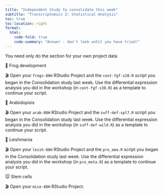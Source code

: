 ```yaml
---
title: "Independent Study to consolidate this week"
subtitle: "Transcriptomics 2: Statistical Analysis"
toc: true
toc-location: right
format:
  html:
    code-fold: true
    code-summary: "Answer - don't look until you have tried!"
---
```



You need only do the section for your own project data

🐸 Frog development

🎬 Open your `frogs-88H` RStudio Project and the `cont-fgf-s20.R` script 
you began in the Consolidation study last week. Use the differential 
expression analysis you did in the workshop (in `cont-fgf-s30.R`) as 
a template to continue your script. 

🎄 Arabidopisis

🎬 Open your `arab-88H` RStudio Project and the `suff-def-spl7.R` script 
you began in the Consolidation study last week. Use the differential 
expression analysis you did in the workshop (in `suff-def-wild.R`) as 
a template to continue your script. 

💉 Leishmania

🎬 Open your `leish-88H` RStudio Project and the `pro_ama.R` script 
you began in the Consolidation study last week. Use the differential 
expression analysis you did in the workshop (in `pro_meta.R`) as 
a template to continue your script.

🐭 Stem cells

🎬 Open your `mice-88H` RStudio Project. 


